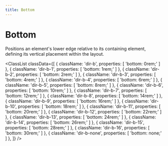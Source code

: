 ```yaml
---
title: Bottom
---
```



# Bottom

Positions an element's lower edge relative to its containing element, defining its vertical placement within the layout.

<ClassList
  classData={[
    {
      className: 'dir-b',
      properties: [
        'bottom: 0rem;'
      ]
    },
    {
      className: 'dir-b-1',
      properties: [
        'bottom: 1rem;'
      ]
    },
    {
      className: 'dir-b-2',
      properties: [
        'bottom: 2rem;'
      ]
    },
    {
      className: 'dir-b-3',
      properties: [
        'bottom: 4rem;'
      ]
    },
    {
      className: 'dir-b-4',
      properties: [
        'bottom: 6rem;'
      ]
    },
    {
      className: 'dir-b-5',
      properties: [
        'bottom: 8rem;'
      ]
    },
    {
      className: 'dir-b-6',
      properties: [
        'bottom: 10rem;'
      ]
    },
    {
      className: 'dir-b-7',
      properties: [
        'bottom: 12rem;'
      ]
    },
    {
      className: 'dir-b-8',
      properties: [
        'bottom: 14rem;'
      ]
    },
    {
      className: 'dir-b-9',
      properties: [
        'bottom: 16rem;'
      ]
    },
    {
      className: 'dir-b-10',
      properties: [
        'bottom: 18rem;'
      ]
    },
    {
      className: 'dir-b-11',
      properties: [
        'bottom: 20rem;'
      ]
    },
    {
      className: 'dir-b-12',
      properties: [
        'bottom: 22rem;'
      ]
    },
    {
      className: 'dir-b-13',
      properties: [
        'bottom: 24rem;'
      ]
    },
    {
      className: 'dir-b-14',
      properties: [
        'bottom: 26rem;'
      ]
    },
    {
      className: 'dir-b-15',
      properties: [
        'bottom: 28rem;'
      ]
    },
    {
      className: 'dir-b-16',
      properties: [
        'bottom: 30rem;'
      ]
    },
    {
      className: 'dir-b-none',
      properties: [
        'bottom: none;'
      ]
    },
  ]}
/>